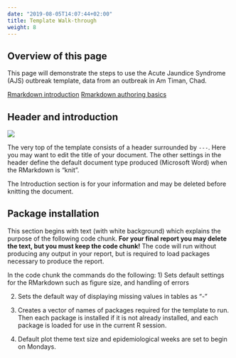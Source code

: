 ```yaml
---
date: "2019-08-05T14:07:44+02:00"
title: Template Walk-through
weight: 8
---
```


## Overview of this page
This page will demonstrate the steps to use the Acute Jaundice Syndrome (AJS) outbreak template, data from an outbreak in Am Timan, Chad.

[Rmarkdown introduction](https://rmarkdown.rstudio.com/articles_intro.html)
[Rmarkdown authoring basics](https://rmarkdown.rstudio.com/authoring_basics.html)

## Header and introduction

![](/images/AJS_Intro.png)

The very top of the template consists of a header surrounded by `---`. Here you may want to edit the title of your document. The other settings in the header define the default document type produced (Microsoft Word) when the RMarkdown is "knit".

The Introduction section is for your information and may be deleted before knitting the document.

## Package installation
This section begins with text (with white background) which explains the purpose of the following code chunk. **For your final report you may delete the text, but you must keep the code chunk!** The code will run without producing any output in your report, but is required to load packages necessary to produce the report.

In the code chunk the commands do the following:
1) Sets default settings for the RMarkdown such as figure size, and handling of errors  

2) Sets the default way of displaying missing values in tables as "-"  

3) Creates a vector of names of packages required for the template to run. Then each package is installed if it is not already installed, and each package is loaded for use in the current R session.

4) Default plot theme text size and epidemiological weeks are set to begin on Mondays.  
